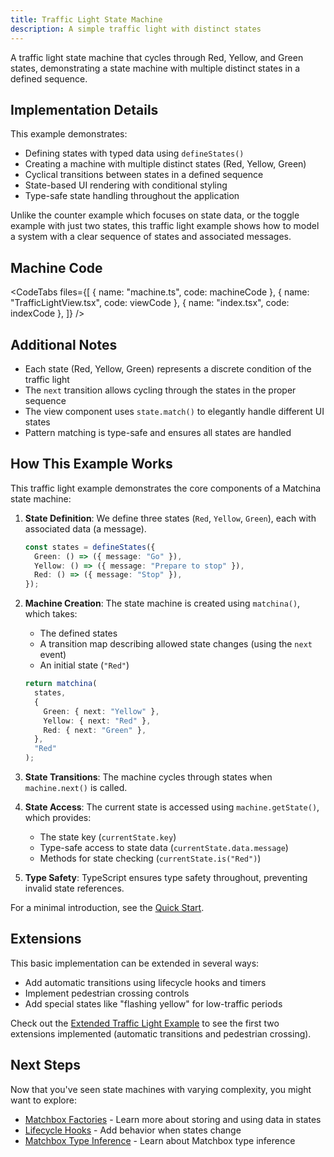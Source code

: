 ```yaml
---
title: Traffic Light State Machine
description: A simple traffic light with distinct states
---
```



A traffic light state machine that cycles through Red, Yellow, and Green states, demonstrating a state machine with multiple distinct states in a defined sequence.

<div className="not-content">
  <TrafficLightExample client:only="react" />
</div>

## Implementation Details

This example demonstrates:

- Defining states with typed data using `defineStates()`
- Creating a machine with multiple distinct states (Red, Yellow, Green)
- Cyclical transitions between states in a defined sequence
- State-based UI rendering with conditional styling
- Type-safe state handling throughout the application

Unlike the counter example which focuses on state data, or the toggle example with just two states, this traffic light example shows how to model a system with a clear sequence of states and associated messages.

## Machine Code

<CodeTabs
  files={[
    { name: "machine.ts", code: machineCode },
    { name: "TrafficLightView.tsx", code: viewCode },
    { name: "index.tsx", code: indexCode },
  ]}
/>

## Additional Notes

- Each state (Red, Yellow, Green) represents a discrete condition of the traffic light
- The `next` transition allows cycling through the states in the proper sequence
- The view component uses `state.match()` to elegantly handle different UI states
- Pattern matching is type-safe and ensures all states are handled

## How This Example Works

This traffic light example demonstrates the core components of a Matchina state machine:

1. **State Definition**: We define three states (`Red`, `Yellow`, `Green`), each with associated data (a message).

   ```ts
   const states = defineStates({
     Green: () => ({ message: "Go" }),
     Yellow: () => ({ message: "Prepare to stop" }),
     Red: () => ({ message: "Stop" }),
   });
   ```

2. **Machine Creation**: The state machine is created using `matchina()`, which takes:

   - The defined states
   - A transition map describing allowed state changes (using the `next` event)
   - An initial state (`"Red"`)

   ```ts
   return matchina(
     states,
     {
       Green: { next: "Yellow" },
       Yellow: { next: "Red" },
       Red: { next: "Green" },
     },
     "Red"
   );
   ```

3. **State Transitions**: The machine cycles through states when `machine.next()` is called.

4. **State Access**: The current state is accessed using `machine.getState()`, which provides:

   - The state key (`currentState.key`)
   - Type-safe access to state data (`currentState.data.message`)
   - Methods for state checking (`currentState.is("Red")`)

5. **Type Safety**: TypeScript ensures type safety throughout, preventing invalid state references.

For a minimal introduction, see the [Quick Start](/matchina/guides/quickstart).

## Extensions

This basic implementation can be extended in several ways:

- Add automatic transitions using lifecycle hooks and timers
- Implement pedestrian crossing controls
- Add special states like "flashing yellow" for low-traffic periods

Check out the [Extended Traffic Light Example](/matchina/examples/traffic-light-extended) to see the first two extensions implemented (automatic transitions and pedestrian crossing).

## Next Steps

Now that you've seen state machines with varying complexity, you might want to explore:

- [Matchbox Factories](/matchina/guides/matchbox-factories) - Learn more about storing and using data in states
- [Lifecycle Hooks](/matchina/guides/lifecycle) - Add behavior when states change
- [Matchbox Type Inference](/matchina/guides/matchbox-typescript-inference) - Learn about Matchbox type inference

